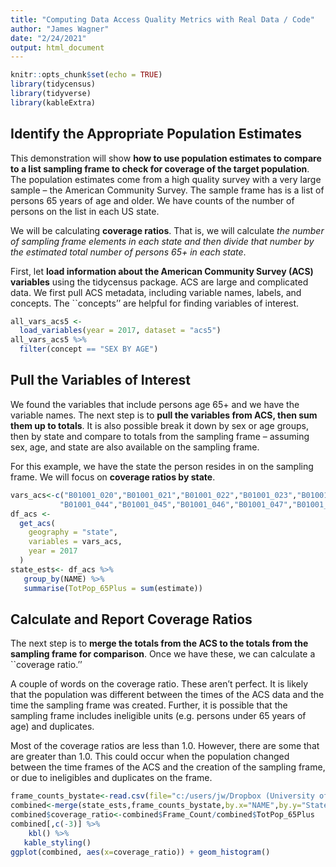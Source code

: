 ---
title: "Computing Data Access Quality Metrics with Real Data / Code"
author: "James Wagner"
date: "2/24/2021"
output: html_document
---

```{r setup, include=FALSE}
knitr::opts_chunk$set(echo = TRUE)
library(tidycensus)
library(tidyverse)
library(kableExtra)
```

## Identify the Appropriate Population Estimates

This demonstration will show **how to use population estimates to compare to a list sampling frame to check for coverage of the target population**. The population estimates come from a high quality survey with a very large sample -- the American Community Survey. The sample frame has is a list of persons 65 years of age and older. We have counts of the number of persons on the list in each US state.

We will be calculating **coverage ratios**. That is, we will calculate *the number of sampling frame elements in each state and then divide that number by the estimated total number of persons 65+ in each state*.

First, let **load information about the American Community Survey (ACS) variables** using the tidycensus package. ACS are large and complicated data. We first pull ACS metadata, including variable names, labels, and concepts. The ``concepts'' are helpful for finding variables of interest.

```{r cars}
all_vars_acs5 <- 
  load_variables(year = 2017, dataset = "acs5")
all_vars_acs5 %>% 
  filter(concept == "SEX BY AGE")
```

## Pull the Variables of Interest

We found the variables that include persons age 65+ and we have the variable names. The next step is to **pull the variables from ACS, then sum them up to totals**. It is also possible break it down by sex or age groups, then by state and compare to totals from the sampling frame -- assuming sex, age, and state are also available on the sampling frame.

For this example, we have the state the person resides in on the sampling frame. We will focus on **coverage ratios by state**.

```{r getvars, echo=FALSE}
vars_acs<-c("B01001_020","B01001_021","B01001_022","B01001_023","B01001_024","B01001_025",
           "B01001_044","B01001_045","B01001_046","B01001_047","B01001_048","B01001_049")
df_acs <-
  get_acs(
    geography = "state", 
    variables = vars_acs, 
    year = 2017
  )
state_ests<- df_acs %>%
   group_by(NAME) %>%
   summarise(TotPop_65Plus = sum(estimate))
```

## Calculate and Report Coverage Ratios

The next step is to **merge the totals from the ACS to the totals from the sampling frame for comparison**. Once we have these, we can calculate a ``coverage ratio.''

A couple of words on the coverage ratio. These aren't perfect. It is likely that the population was different between the times of the ACS data and the time the sampling frame was created. Further, it is possible that the sampling frame includes ineligible units (e.g. persons under 65 years of age) and duplicates. 

Most of the coverage ratios are less than 1.0. However, there are some that are greater than 1.0. This could occur when the population changed between the time frames of the ACS and the creation of the sampling frame, or due to ineligibles and duplicates on the frame.


```{r checktots, echo=FALSE}
frame_counts_bystate<-read.csv(file="c:/users/jw/Dropbox (University of Michigan)/Teaching/RSD Short Courses/MOOC/Course 2/frame_counts_bystate.csv")
combined<-merge(state_ests,frame_counts_bystate,by.x="NAME",by.y="State")
combined$coverage_ratio<-combined$Frame_Count/combined$TotPop_65Plus
combined[,c(-3)] %>%
    kbl() %>%
   kable_styling()
ggplot(combined, aes(x=coverage_ratio)) + geom_histogram()
```